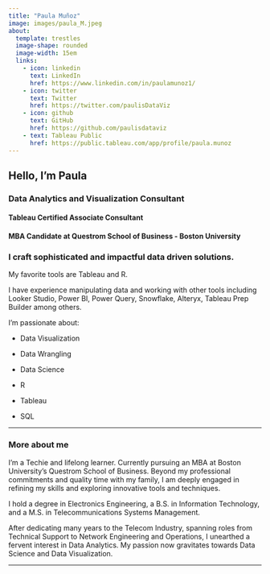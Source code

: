 ```yaml
---
title: "Paula Muñoz"
image: images/paula_M.jpeg
about: 
  template: trestles
  image-shape: rounded
  image-width: 15em
  links:
    - icon: linkedin
      text: LinkedIn
      href: https://www.linkedin.com/in/paulamunoz1/
    - icon: twitter
      text: Twitter
      href: https://twitter.com/paulisDataViz
    - icon: github
      text: GitHub
      href: https://github.com/paulisdataviz
    - text: Tableau Public
      href: https://public.tableau.com/app/profile/paula.munoz
---
```


## **Hello, I'm Paula**

### **Data Analytics and Visualization Consultant** 

#### **Tableau Certified Associate Consultant** 

#### **MBA Candidate at Questrom School of Business - Boston University**

### **I craft sophisticated and impactful data driven solutions.**

My favorite tools are Tableau and R.

I have experience manipulating data and working with other tools including Looker Studio, Power BI, Power Query, Snowflake, Alteryx, Tableau Prep Builder among others.

I'm passionate about:

-   Data Visualization

-   Data Wrangling

-   Data Science

-   R

-   Tableau

-   SQL

------------------------------------------------------------------------

### **More about me**

I'm a Techie and lifelong learner. Currently pursuing an MBA at Boston University's Questrom School of Business. Beyond my professional commitments and quality time with my family, I am deeply engaged in refining my skills and exploring innovative tools and techniques.

I hold a degree in Electronics Engineering, a B.S. in Information Technology, and a M.S. in Telecommunications Systems Management.

After dedicating many years to the Telecom Industry, spanning roles from Technical Support to Network Engineering and Operations, I unearthed a fervent interest in Data Analytics. My passion now gravitates towards Data Science and Data Visualization.

------------------------------------------------------------------------
